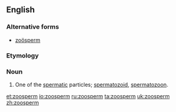 {{webster}}
==English==
===Alternative forms===
* [[zoösperm]]
===Etymology===
{{rfe}}
===Noun===
{{en-noun}}

# {{biology}} One of the [[spermatic]] particles; [[spermatozoid]], [[spermatozoon]].

[[et:zoosperm]]
[[io:zoosperm]]
[[ru:zoosperm]]
[[ta:zoosperm]]
[[uk:zoosperm]]
[[zh:zoosperm]]